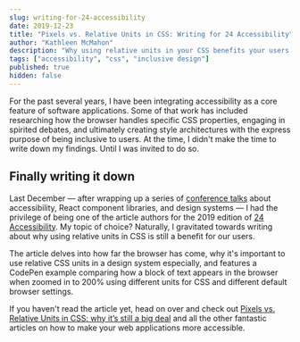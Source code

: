 ```yaml
---
slug: writing-for-24-accessibility
date: 2019-12-23
title: "Pixels vs. Relative Units in CSS: Writing for 24 Accessibility"
author: "Kathleen McMahon"
description: "Why using relative units in your CSS benefits your users."
tags: ["accessibility", "css", "inclusive design"]
published: true
hidden: false
---
```


For the past several years, I have been integrating accessibility as a core feature of software applications. Some of that work has included researching how the browser handles specific CSS properties, engaging in spirited debates, and ultimately creating style architectures with the express purpose of being inclusive to users. At the time, I didn't make the time to write down my findings. Until I was invited to do so.

## Finally writing it down

Last December — after wrapping up a series of [conference talks](https://noti.st/resource11) about accessibility, React component libraries, and design systems — I had the privilege of being one of the article authors for the 2019 edition of [24 Accessibility](https://twitter.com/24accessibility). My topic of choice? Naturally, I gravitated towards writing about why using relative units in CSS is still a benefit for our users.

The article delves into how far the browser has come, why it's important to use relative CSS units in a design system especially, and features a CodePen example comparing how a block of text appears in the browser when zoomed in to 200% using different units for CSS and different default browser settings.

<CodePen codePenId="eYOQQxY" />

If you haven't read the article yet, head on over and check out [Pixels vs. Relative Units in CSS: why it’s still a big deal](https://www.24a11y.com/2019/pixels-vs-relative-units-in-css-why-its-still-a-big-deal/) and all the other fantastic articles on how to make your web applications more accessible.
